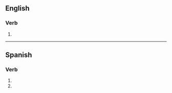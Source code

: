{{also|chafés}}

==English==

===Verb===
{{head|en|verb form}}

# {{en-third-person singular of|chafe}}

----

==Spanish==

===Verb===
{{head|es|verb form}}

# {{es-verb form of|ending=ar|mood=imperative|sense=negative|pers=2|formal=no|number=singular|chafar}}
# {{es-verb form of|ending=ar|mood=subjunctive|tense=present|pers=2|formal=no|number=singular|chafar}}